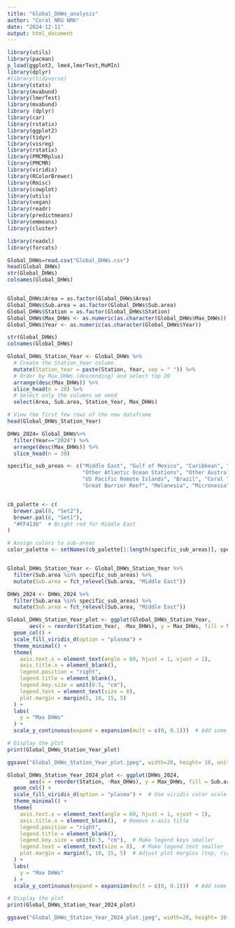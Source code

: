 ---
title: "Global_DHWs_analysis"
author: "Coral NRG NRK"
date: "2024-12-11"
output: html_document
---

```{r, echo=FALSE}
library(utils)
library(pacman)
p_load(ggplot2, lme4,lmerTest,MuMIn)
library(dplyr)
#library(tidyverse)
library(stats)
library(mvabund)
library(lmerTest)
library(mvabund)
library (dplyr)
library(car)
library(rstatix)
library(ggplot2)
library(tidyr)
library(visreg)
library(rstatix)
library(PMCMRplus)
library(PMCMR)
library(viridis)
library(RColorBrewer)
library(Rmisc)
library(cowplot)
library(utils)
library(vegan)
library(readr)
library(predictmeans)
library(emmeans)
library(cluster)

library(readxl)
library(forcats)

```




```{r}

Global_DHWs=read.csv("Global_DHWs.csv")
head(Global_DHWs)
str(Global_DHWs)
colnames(Global_DHWs)


Global_DHWs$Area = as.factor(Global_DHWs$Area)
Global_DHWs$Sub.area = as.factor(Global_DHWs$Sub.area)
Global_DHWs$Station = as.factor(Global_DHWs$Station)
Global_DHWs$Max_DHWs <- as.numeric(as.character(Global_DHWs$Max_DHWs))
Global_DHWs$Year <- as.numeric(as.character(Global_DHWs$Year))

str(Global_DHWs)
colnames(Global_DHWs)
```
```{r}
Global_DHWs_Station_Year <- Global_DHWs %>%
  # Create the Station_Year column
  mutate(Station_Year = paste(Station, Year, sep = " ")) %>%
  # Order by Max_DHWs (descending) and select top 20
  arrange(desc(Max_DHWs)) %>%
  slice_head(n = 20) %>%
  # Select only the columns we need
  select(Area, Sub.area, Station_Year, Max_DHWs)

# View the first few rows of the new dataframe
head(Global_DHWs_Station_Year)
```

```{r}
DHWs_2024= Global_DHWs%>%
  filter(Year=="2024") %>% 
  arrange(desc(Max_DHWs)) %>%
  slice_head(n = 30) 
```






```{r}
specific_sub_areas <- c("Middle East", "Gulf of Mexico", "Caribbean", "Eastern Atlantic", "Eastern Pacific", 
                        "Other Atlantic Ocean Stations", "Other Australia Stations", "Polynesia", 
                        "US Pacific Remote Islands", "Brazil", "Coral Triangle", "East Asia", 
                        "Great Barrier Reef", "Melanesia", "Micronesia", "Western Indian Ocean")


cb_palette <- c(
  brewer.pal(8, "Set2"),
  brewer.pal(8, "Set1"),
  "#FF4136"  # Bright red for Middle East
)

# Assign colors to sub-areas
color_palette <- setNames(cb_palette[1:length(specific_sub_areas)], specific_sub_areas)


Global_DHWs_Station_Year <- Global_DHWs_Station_Year %>%
  filter(Sub.area %in% specific_sub_areas) %>%
  mutate(Sub.area = fct_relevel(Sub.area, "Middle East"))

DHWs_2024 <- DHWs_2024 %>%
  filter(Sub.area %in% specific_sub_areas) %>%
  mutate(Sub.area = fct_relevel(Sub.area, "Middle East"))
```





```{r}
Global_DHWs_Station_Year_plot <- ggplot(Global_DHWs_Station_Year, 
       aes(x = reorder(Station_Year, -Max_DHWs), y = Max_DHWs, fill = Sub.area)) +
  geom_col() +
  scale_fill_viridis_d(option = "plasma") +  
  theme_minimal() +
  theme(
    axis.text.x = element_text(angle = 60, hjust = 1, vjust = 1),
    axis.title.x = element_blank(),  
    legend.position = "right",
    legend.title = element_blank(),
    legend.key.size = unit(0.5, "cm"),  
    legend.text = element_text(size = 8),  
    plot.margin = margin(5, 10, 15, 5)  
  ) +
  labs(
    y = "Max DHWs"
  ) +
  scale_y_continuous(expand = expansion(mult = c(0, 0.1)))  # Add some padding at the top of the bars

# Display the plot
print(Global_DHWs_Station_Year_plot)

ggsave("Global_DHWs_Station_Year_plot.jpeg", width=20, height= 10, units= "cm", dpi=600)

```



```{r}
Global_DHWs_Station_Year_2024_plot <- ggplot(DHWs_2024, 
       aes(x = reorder(Station, -Max_DHWs), y = Max_DHWs, fill = Sub.area)) +
  geom_col() +
  scale_fill_viridis_d(option = "plasma") +  # Use viridis color scale
  theme_minimal() +
  theme(
    axis.text.x = element_text(angle = 60, hjust = 1, vjust = 1),
    axis.title.x = element_blank(),  # Remove x-axis title
    legend.position = "right",
    legend.title = element_blank(),
    legend.key.size = unit(0.5, "cm"),  # Make legend keys smaller
    legend.text = element_text(size = 8),  # Make legend text smaller
    plot.margin = margin(5, 10, 15, 5)  # Adjust plot margins (top, right, bottom, left)
  ) +
  labs(
    y = "Max DHWs"
  ) +
  scale_y_continuous(expand = expansion(mult = c(0, 0.1)))  # Add some padding at the top of the bars

# Display the plot
print(Global_DHWs_Station_Year_2024_plot)

ggsave("Global_DHWs_Station_Year_2024_plot.jpeg", width=20, height= 10, units= "cm", dpi=600)
```













